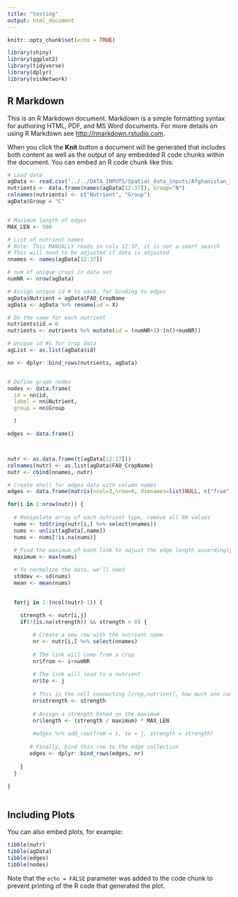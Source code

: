 ```yaml
---
title: "testing"
output: html_document
---
```


```r
knitr::opts_chunk$set(echo = TRUE)

library(shiny)
library(ggplot2)
library(tidyverse)
library(dplyr)
library(visNetwork)
```


## R Markdown

This is an R Markdown document. Markdown is a simple formatting syntax for authoring HTML, PDF, and MS Word documents. For more details on using R Markdown see <http://rmarkdown.rstudio.com>.

When you click the **Knit** button a document will be generated that includes both content as well as the output of any embedded R code chunks within the document. You can embed an R code chunk like this:

```r


# Load data
agData <- read.csv("../../DATA_INPUTS/Spatial_data_inputs/Afghanistan_ImportsGlobalConstrained_2019.csv")
nutrients <- data.frame(names(agData[12:37]), Group="N")
colnames(nutrients) <- c("Nutrient", "Group")
agData$Group = "C"


# Maximum length of edges
MAX_LEN <- 500

# List of nutrient names
# Note: This MANUALLY reads in cols 12:37, it is not a smart search
# This will need to be adjusted if data is adjusted
nnames <- names(agData[12:37])

# num of unique crops in data set
numNR <- nrow(agData)

# Assign unique id # to each, for binding to edges
agData$Nutrient = agData$FAO_CropName
agData <- agData %>% rename(id = X)

# Do the same for each nutrient
nutrients$id = 0
nutrients <- nutrients %>% mutate(id = (numNR+1):(n()+numNR))

# Unique id #s for crop data
agList <- as.list(agData$id)

nn <- dplyr::bind_rows(nutrients, agData)


# Define graph nodes
nodes <- data.frame(
  id = nn$id,
  label = nn$Nutrient,
  group = nn$Group

  )

edges <- data.frame()



nutr <- as.data.frame(t(agData[12:37]))
colnames(nutr) <- as.list(agData$FAO_CropName)
nutr <- cbind(nnames, nutr)

# Create shell for edges data with column names
edges <- data.frame(matrix(ncol=3,nrow=0, dimnames=list(NULL, c("from", "to", "strength"))))

for(i in 1:nrow(nutr)) {
  
  # Manipulate array of each nutrient type, remove all NA values
  name <- toString(nutr[i,] %>% select(nnames))
  nums <- unlist(agData[,name])
  nums <- nums[!is.na(nums)]
  
  # Find the maximum of each link to adjust the edge length accordingly
  maximum <- max(nums)

  # To normalize the data, we'll need
  stddev <- sd(nums)
  mean <- mean(nums)

  
  for(j in 2:(ncol(nutr)-1)) {  
    
    strength <- nutr[i,j]
    if(!(is.na(strength)) && strength > 0) {

        # Create a new row with the nutrient name
        nr <- nutr[i,] %>% select(nnames)
        
        # The link will come from a crop
        nr$from <- i+numNR
        
        # The link will lead to a nutrient
        nr$to <- j
        
        # This is the cell connecting [crop,nutrient], how much one contains
        nr$strength <- strength
        
        # Assign a strength based on the maximum
        nr$length <- (strength / maximum) * MAX_LEN
        
        #edges %>% add_row(from = i, to = j, strength = strength)
      
       # Finally, bind this row to the edge collection
       edges <- dplyr::bind_rows(edges, nr)
      
    }
  }
    
}



```

## Including Plots

You can also embed plots, for example:

```r
tibble(nutr)
tibble(agData)
tibble(edges)
tibble(nodes)

```

Note that the `echo = FALSE` parameter was added to the code chunk to prevent printing of the R code that generated the plot.
